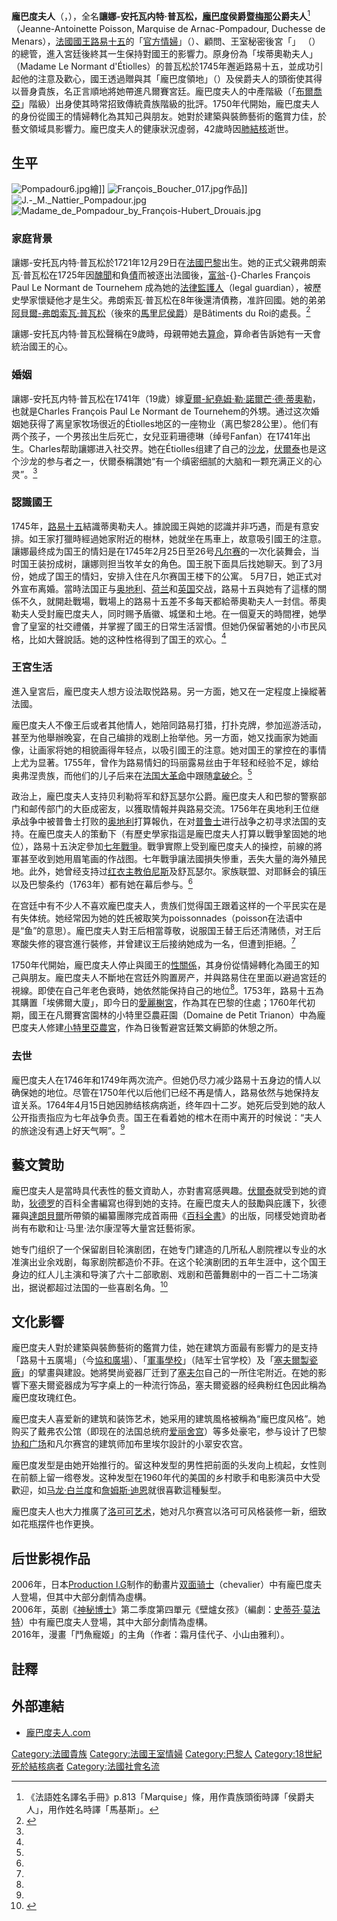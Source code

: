 {{NoteTA
|T=zh-cn:蓬帕杜夫人;zh-hk:龐巴度夫人;zh-tw:龐巴度夫人
|1=zh-cn:蓬帕杜;zh-hk:龐巴度;zh-tw:龐巴度
|2=zh-cn:让娜;zh-hk:讓娜;zh-tw:珍妮
|3=zh-cn:安托瓦内特;zh-hk:安東妮;zh-tw:安托瓦內特
|4=zh-cn:弗朗索瓦;zh-hk:法蘭索瓦;zh-tw:法蘭索瓦
}}
{{Infobox royalty
|spouse=[[夏爾-紀堯姆·勒·諾爾芒·德·蒂奧勒|夏爾-紀堯姆·勒·諾爾芒·德·蒂奧勒]]
|issue=紀堯姆-夏爾·勒·諾爾芒·德·蒂奧勒<br>[https://fr.wikipedia.org/wiki/Alexandrine_Le_Normant_d%27%C3%89tiolles 亞歷山德琳·勒·諾爾芒·德·蒂奧勒]
|image=Boucher Marquise de Pompadour 1756 detail.jpg
|image_size = 250px
|date of birth={{birth date|1721|12|29}}
|birth_place = {{flag|Kingdom of France}}[[巴黎|巴黎]]
|date of death={{death date and age|1764|4|15|1721|12|29}}
|death_place ={{flag|Kingdom of France}}[[凡爾賽|凡爾賽]][[凡爾賽宮|凡爾賽宮]]
|father=弗朗索瓦·普瓦松 (François Poisson)
|mother=馬德琳·德·拉·莫特 (Madeleine de La Motte)
|caption=龐巴度夫人
|reign=1745年6月24日-1764年4月15日
|succession=龐巴度侯爵暨梅那公爵夫人
}}
'''龐巴度夫人'''（{{lang-fr|Madame de Pompadour}}，{{bd|1721年|12月29日|1764年|4月15日}}），全名'''讓娜-安托瓦内特·普瓦松，[[阿尔纳克蓬帕杜|龐巴度]]侯爵暨[[默纳尔|梅那]]公爵夫人'''<ref>《法語姓名譯名手冊》p.813「Marquise」條，用作貴族頭銜時譯「侯爵夫人」，用作姓名時譯「馬基斯」。</ref>（Jeanne-Antoinette Poisson, Marquise de Arnac-Pompadour, Duchesse de Menars），[[法國國王|法國國王]][[路易十五|路易十五]]的「[[王室情婦|官方情婦]]」（{{link-en|Maîtresse-en-titre|Maîtresse-en-titre}}）、顧問、王室秘密後宮「{{link-en|鹿苑|Parc-aux-Cerfs}}」 （{{lang|en|Parc-aux-Cerfs}}）的總管，進入宮廷後終其一生保持對國王的影響力。原身份為「埃蒂奧勒夫人」（Madame Le Normant d'Étiolles）的普瓦松於1745年邂逅路易十五，並成功引起他的注意及歡心，國王透過贈與其「龐巴度領地」（{{link-fr|Domaine de Pompadour|Château de Pompadour}}）及侯爵夫人的頭銜使其得以晉身貴族，名正言順地將她帶進凡爾賽宮廷。龐巴度夫人的中產階級（「[[布爾喬亞|布爾喬亞]]」階級）出身使其時常招致傳統貴族階級的批評。1750年代開始，龐巴度夫人的身份從國王的情婦轉化為其知己與朋友。她對於建築與裝飾藝術的鑑賞力佳，於藝文領域具影響力。龐巴度夫人的健康狀況虛弱，42歲時因[[肺結核|肺結核]]逝世。

==生平==
[[File:Pompadour6.jpg|thumb]]繪]]
[[File:François_Boucher_017.jpg|thumb]]作品]]
[[File:J.-_M._Nattier_Pompadour.jpg|thumb]]
[[File:Madame_de_Pompadour_by_François-Hubert_Drouais.jpg|thumb]]

===家庭背景===
讓娜-安托瓦内特·普瓦松於1721年12月29日在[[法國|法國]][[巴黎|巴黎]]出生。她的正式父親弗朗索瓦·普瓦松在1725年因[[醜聞|醜聞]]和負[[債|債]]而被逐出法國後，[[富翁|富翁]]-{}-Charles François Paul Le Normant de Tournehem<!---夏爾·弗朗索瓦·保羅·勒諾爾芒·德Tournehem--->成為她的[[法律監護人|法律監護人]]（legal guardian），被歷史學家懷疑他才是生父。弗朗索瓦·普瓦松在8年後還清債務，准許回國。她的弟弟[[阿貝爾-弗朗索瓦·普瓦松，馬里尼侯爵|阿貝爾-弗朗索瓦·普瓦松]]（後來的[[阿貝爾-弗朗索瓦·普瓦松，馬里尼侯爵|馬里尼侯爵]]）是Bâtiments du Roi的處長。<ref name="生平传记">{{Cite web |url=http://www.madamedepompadour.com/_eng_pomp/galleria/biograf/frejav.htm |title=Madame de Pompadour mi ha detto... |access-date=2010-05-15 |archive-date=2020-07-24 |archive-url=https://web.archive.org/web/20200724223141/http://www.madamedepompadour.com/_eng_pomp/galleria/biograf/frejav.htm |dead-url=no }}</ref>

讓娜-安托瓦内特·普瓦松聲稱在9歲時，母親帶她去[[算命|算命]]，算命者告訴她有一天會統治國王的心。

===婚姻===
讓娜-安托瓦内特·普瓦松在1741年（19歲）嫁[[夏爾-紀堯姆·勒·諾爾芒·德·蒂奧勒|夏爾-紀堯姆·勒·諾爾芒·德·蒂奧勒]]，也就是Charles François Paul Le Normant de Tournehem的外甥。通过这次婚姻她获得了离皇家牧场很近的Étiolles地区的一座物业（离巴黎28公里）。他们有两个孩子，一个男孩出生后死亡，女兒亚莉珊德琳（绰号Fanfan）在1741年出生。Charles帮助讓娜进入社交界。她在Étiolles组建了自己的[[沙龙|沙龙]]，[[伏爾泰|伏爾泰]]也是这个沙龙的参与者之一，伏爾泰稱讚她“有一个缜密细腻的大脑和一颗充满正义的心灵”。<ref name="生平传记"/>

===認識國王===
1745年，[[路易十五|路易十五]]結識蒂奧勒夫人。據說國王與她的認識并非巧遇，而是有意安排。如王家打獵時經過她家附近的樹林，她就坐在馬車上，故意吸引國王的注意。讓娜最终成为国王的情妇是在1745年2月25日至26号[[凡尔赛|凡尔赛]]的一次化装舞会，当时国王装扮成树，讓娜则担当牧羊女的角色。国王脱下面具后找她聊天。到了3月份，她成了国王的情妇，安排入住在凡尔赛国王楼下的公寓。 5月7日，她正式对外宣布离婚。當時法国正与[[奥地利|奥地利]]、[[荷兰|荷兰]]和[[英国|英国]]交战，路易十五與她有了這樣的關係不久，就開赴戰場，戰場上的路易十五差不多每天都給蒂奧勒夫人一封信。蒂奧勒夫人受封龐巴度夫人，同时赐予盾徽、城堡和土地。在一個夏天的時間裡，她學會了皇室的社交禮儀，并掌握了國王的日常生活習慣。但她仍保留著她的小市民风格，比如大聲說話。她的这种性格得到了国王的欢心。<ref name="生平传记"/>

===王宮生活===
進入皇宮后，龐巴度夫人想方设法取悦路易。另一方面，她又在一定程度上操縱著法國。

龐巴度夫人不像王后或者其他情人，她陪同路易打猎，打扑克牌，参加巡游活动，甚至为他舉辦晚宴，在自己编排的戏剧上抬举他。另一方面，她又找画家为她画像，让画家将她的相貌画得年轻点，以吸引國王的注意。她对国王的掌控在{{link-en|玛丽露易丝|Marie-Louise O'Murphy}}的事情上尤为显著。1755年，曾作为路易情妇的玛丽露易丝由于年轻和经验不足，嫁给奥弗涅贵族{{le|雅克·德·博弗兰切特|Jacques Beaufranchet}}，而他们的儿子{{link-en|路易·夏爾·安東瓦尼·德賽·德·維古|Louis Charles Antoine de Beaufranchet}}后来在[[法国大革命|法国大革命]]中跟随[[拿破仑|拿破仑]]。<ref name="生平传记"/>

政治上，龐巴度夫人支持贝利勒将军和舒瓦瑟尔公爵。龐巴度夫人和巴黎的警察部门和邮传部门的大臣成密友，以獲取情報并與路易交流。1756年在奥地利王位继承战争中被普鲁士打败的[[奥地利|奥地利]]打算報仇，在对[[普鲁士|普鲁士]]进行战争之初寻求法国的支持。在龐巴度夫人的策動下（有歷史學家指這是龐巴度夫人打算以戰爭鞏固她的地位），路易十五決定參加[[七年戰爭|七年戰爭]]。戰爭實際上受到龐巴度夫人的操控，前線的將軍甚至收到她用眉笔画的作战图。七年戰爭讓法國損失慘重，丟失大量的海外殖民地。此外，她曾经支持过[[弗朗索瓦.约阿希姆.皮埃尔.伯尼斯|红衣主教伯尼斯]]及舒瓦瑟尔。家族联盟、对耶稣会的镇压以及巴黎条约（1763年）都有她在幕后参与。<ref name="生平传记"/>

在宫廷中有不少人不喜欢龐巴度夫人，贵族们觉得国王跟着这样的一个平民实在是有失体统。她经常因为她的姓氏被取笑为poissonnades（poisson在法语中是“鱼”的意思）。龐巴度夫人對王后相當尊敬，说服国王替王后还清赌债，对王后寒酸失修的寝宫進行裝修，并曾建议王后接纳她成为一名{{link-en|女侍臣|Lady-in-waiting}}，但遭到拒絕。<ref name="生平传记"/>

1750年代開始，龐巴度夫人停止與國王的[[性關係|性關係]]，其身份從情婦轉化為國王的知己與朋友。龐巴度夫人不斷地在宫廷外购置房产，并與路易住在里面以避過宮廷的視線。即使在自己年老色衰時，她依然能保持自己的地位<ref name="生平传记"/>。1753年，路易十五為其購置「埃佛爾大廈」，即今日的[[愛麗舍宮|愛麗榭宮]]，作為其在巴黎的住處；1760年代初期，國王在凡爾賽宮園林的小特里亞農莊園（Domaine de Petit Trianon）中為龐巴度夫人修建[[小特里亞農宮|小特里亞農宮]]，作為日後暫避宮廷繁文縟節的休憩之所。

===去世===
龐巴度夫人在1746年和1749年两次流产。但她仍尽力减少路易十五身边的情人以确保她的地位。尽管在1750年代以后他们已经不再是情人，路易依然与她保持友谊关系。1764年4月15日她因肺结核病病逝，终年四十二岁。她死后受到她的敌人公开指责指应为七年战争负责。国王在看着她的棺木在雨中离开的时候说：“夫人的旅途没有遇上好天气啊”。<ref name="生平传记"/>

==藝文贊助==
龐巴度夫人是當時具代表性的藝文資助人，亦對書寫感興趣。[[伏爾泰|伏爾泰]]就受到她的資助，[[狄德罗|狄德罗]]的百科全書編寫也得到她的支持。在龐巴度夫人的鼓勵與庇護下，狄德羅與[[達朗貝爾|達朗貝爾]]所帶領的編纂團隊完成首兩冊《[[百科全書，或科學、藝術和工藝詳解詞典|百科全書]]》的出版，同樣受她資助者尚有布歇和让·马里·法尔康涅等大量宮廷藝術家。

她专门组织了一个保留剧目轮演剧团，在她专门建造的几所私人剧院裡以专业的水准演出业余戏剧，每家剧院都造价不菲。在这个轮演剧团的五年生涯中，这个国王身边的红人儿主演和导演了六十二部歌剧、戏剧和芭蕾舞剧中的一百二十二场演出，据说都超过法国的一些喜剧名角。<ref>{{Cite web |url=http://www.madamedepompadour.com/_eng_pomp/galleria/teatro/acis.htm |title="Acis et Galatée" a play performed by Madame Pompadour on the Stairs of the Ambassadors in Versailles, 25 January |access-date=2010-05-15 |archive-date=2016-03-04 |archive-url=https://web.archive.org/web/20160304200417/http://www.madamedepompadour.com/_eng_pomp/galleria/teatro/acis.htm |dead-url=no }}</ref>

==文化影響==
龐巴度夫人對於建築與裝飾藝術的鑑賞力佳，她在建筑方面最有影響力的是支持「路易十五廣場」（今[[協和廣場|協和廣場]]）、「[[軍事學校_(巴黎)|軍事學校]]」（陆军士官学校）及「[[塞夫尔国家制造厂|塞夫爾製瓷廠]]」的擘畫與建設。她將樊尚瓷器厂迁到了[[塞夫尔|塞夫尔]]自己的一所住宅附近。在她的影響下塞夫爾瓷器成为写字桌上的一种流行饰品，塞夫爾瓷器的经典粉红色因此稱為龐巴度玫瑰红色。　

龐巴度夫人喜爱新的建筑和装饰艺术，她采用的建筑風格被稱為“龐巴度风格”。她购买了戴弗农公馆（即现在的法国总统府[[爱丽舍宫|爱丽舍宫]]）等多处豪宅，参与设计了巴黎[[协和广场|协和广场]]和凡尔赛宫的建筑师加布里埃尔設計的小翠安农宫。

龐巴度发型是由她开始推行的。留这种发型的男性把前面的头发向上梳起，女性则在前额上留一绺卷发。这种发型在1960年代的美国的乡村歌手和电影演员中大受歡迎，如[[马龙·白兰度|马龙·白兰度]]和[[詹姆斯·迪恩|詹姆斯·迪恩]]就很喜歡這種髮型。 

龐巴度夫人也大力推廣了[[洛可可艺术|洛可可艺术]]，她对凡尔赛宫以洛可可风格装修一新，细致如花瓶摆件也作更换。

==后世影視作品==
2006年，日本[[Production_I.G|Production I.G]]制作的動畫片[[双面骑士|双面骑士]]（chevalier）中有龐巴度夫人登場，但其中大部分劇情為虛構。<br/>2006年，英剧《[[異世奇人_(系列2)|神秘博士]]》第二季度第四單元《壁爐女孩》（編劇：[[史蒂芬·莫法特|史蒂芬·莫法特]]）中有龐巴度夫人登場，其中大部分劇情為虛構。<br/>2016年，漫畫「鬥魚寵姬」的主角（作者：霜月佳代子、小山由雅利）。<br/>

==註釋==
{{reflist}}

==外部連結==
{{commons}}
{{wikiquote}}
*{{en}}{{fr}}{{it}}[http://www.madamedepompadour.com/ 龐巴度夫人.com] {{Wayback|url=http://www.madamedepompadour.com/ |date=20081229175429 }}

{{法国王室情妇}}

{{Authority control}}
{{DEFAULTSORT:Pompadour, Madame de}}
[[Category:法國貴族|Category:法國貴族]]
[[Category:法國王室情婦|Category:法國王室情婦]]
[[Category:巴黎人|Category:巴黎人]]
[[Category:18世紀死於結核病者|Category:18世紀死於結核病者]]
[[Category:法國社會名流|Category:法國社會名流]]